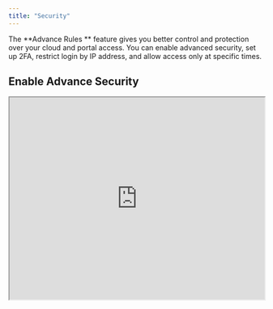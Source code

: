 ```yaml
---
title: "Security"
---
```


The \*\*Advance Rules \*\* feature gives you better control and protection over your cloud and portal access. You can enable advanced security, set up 2FA, restrict login by IP address, and allow access only at specific times.

## Enable Advance Security

<iframe width="100%" height="400px" src="https://app.sharefable.com/live/demo/enable-advance-securit-os3qdqrtf25x77op" allowfullscreen />

Tick the checkbox **Enable advanced security for cloud and portal.**

Once enabled, you will see options for:

- **Two-Factor Authentication (2FA)** – adds extra login verification for better protection.
- **IP Address Restriction** – limit login access to specific trusted IP addresses only.
- **Time Restriction** – allow login only during the selected days, hours, and time zones.

This ensures only trusted users, devices, and timings are allowed, significantly reducing the chances of unauthorized access and providing stronger security for your cloud and portal environment.

## Two-Factor Authentication (2FA) Setup

Two-Factor Authentication adds a second layer of security to your login, ensuring that even if someone knows your password, they cannot log in without the code from your authenticator app.

<iframe width="100%" height="400px" src="https://app.sharefable.com/live/demo/2fa-setup-method-1-bi36x4vi0oc3dm9d" allowfullscreen />

- **Method 1 – Setup Immediately**

1. Click **Enable** to start 2FA Setup.
2. Click Complete 2FA Setup.
3. Enter website password to proceed.
4. Scan the QR code with an authenticator app (e.g., Google Authenticator, Authy).
5. Enter the 6-digit code from the app to verify.
6. Once confirmed, your 2FA protection becomes active instantly.

<iframe width="100%" height="400px" src="https://app.sharefable.com/live/demo/2fa-setup-method-2-i1s8tmfw0wdmad6n" allowfullscreen />

- **Method 2 – Setup During Login**
  1. Click **Enable** but skip setup for now.
  2. The system will ask you to configure 2FA during your next login.
  3. Follow the same (Method1)  QR code and code verification process to complete.

With 2FA enabled, your account is far more secure, preventing login from unknown devices or attackers even if your main password is compromised.

## Reset 2FA Setup

If you lose access to your old authenticator app or need to set up 2FA again, you can reset it directly during login.

<iframe width="100%" height="400px" src="https://app.sharefable.com/live/demo/reset-2fa-setup-6x9s79lluyd6n2i4" allowfullscreen />

### **Steps to Reset 2FA**

1. On the login screen, enter your email and password, then click **Login.**
2. A modal will open asking for your **2FA code and there will be a Reset 2FA link.**
3. Since you want to Reset 2FA Setup, click on the **Reset 2FA** link.

### **Step 1: Confirm Reset**

- A modal will appear with the message:\
  _“Are you sure you want to reset 2FA setup? For security, confirm your website login password to proceed.”_
- Enter your account password and click **Proceed.**

### **Step 2: Set Up New 2FA**

- Another modal will open asking you to configure your new 2FA.
- You will see a QR code and a manual setup code:
- Open your authenticator app (e.g., Google Authenticator, Authy).
- Either **scan the QR code** or **enter the manual code** to add your account.

### **Step 3: Verify Your Setup**

- After adding it to your app, a **6-digit code** will be generated.
- Enter this 6-digit code in the modal and click **Proceed.**

### **Completion**

- Once verified, your 2FA is reset successfully.
- You will be redirected to the **home page.**
- From now on, your new authenticator app setup will be used for secure login.

✅ This process ensures that only you can reset 2FA by confirming your password and completing setup again, keeping your account secure.

## Add IP Address Restriction

Restricting login by IP ensures that only logins from specified networks are allowed. This adds an additional security barrier by blocking unauthorized devices outside the allowed IPs.

<iframe width="100%" height="400px" src="https://app.sharefable.com/live/demo/allow-login-only-from-a0v1xh7n72onuq5n" allowfullscreen />

- Go to **Allow access only for specific IP address.**
- Click **Add IP address.**
- Enter the trusted IP (e.g., `21.45.56.125`).
- Save your changes. You may add multiple IPs if needed.
- To manage them:
  - **✏️ Edit** to change an existing IP.
  - **🗑️ Delete** to remove an IP.

## Time Restriction

Time-based restrictions allow you to define when users can log in, adding another control layer against suspicious access attempts outside of working hours.

<iframe width="100%" height="400px" src="https://app.sharefable.com/live/demo/set-allowed-login-time-5v27tdyoaxv7bn9i" allowfullscreen />

1. Go to **Allow access only at specific time.**
2. Click**add time range**
3. Select your preferred **days**, **time range**, and **timezone**.
4. Save the changes.
5. To update or remove, use the **✏️ Edit** or **🗑️ Delete** options.

This helps ensure accounts can only be accessed during your defined safe time periods, making it harder for unauthorized users to attempt logins late at night or outside business hours.